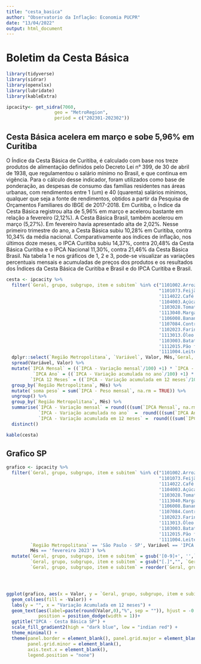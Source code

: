 ```yaml
---
title: "cesta_basica"
author: "Observatorio da Inflação: Economia PUCPR"
date: "13/04/2022"
output: html_document
---
```


# Boletim da Cesta Básica 

```r
library(tidyverse)
library(sidrar)
library(openxlsx)
library(lubridate)
library(kableExtra)

ipcacity<- get_sidra(7060,
                  geo = "MetroRegion",
                  period = c("202301-202302"))
```

## Cesta Básica acelera em março e sobe 5,96% em Curitiba  

O Índice da Cesta Básica de Curitiba, é calculado com base nos treze produtos de alimentação definidos pelo Decreto Lei n° 399, de 30 de abril de 1938, que regulamentou o salário mínimo no Brasil, e que continua em vigência. Para o cálculo desse indicador, foram utilizados como base de ponderação, as despesas de consumo das famílias residentes nas áreas urbanas, com rendimentos entre 1 (um) e 40 (quarenta) salários mínimos, qualquer que seja a fonte de rendimentos, obtidos a partir da Pesquisa de Orçamentos Familiares do IBGE de 2017-2018. Em Curitiba, o Índice da Cesta Básica registrou alta de 5,96% em março e acelerou bastante em relação a fevereiro (2,12%). A Cesta Básica Brasil, também acelerou em março (5,27%). Em fevereiro havia apresentado alta de 2,02%. Nesse primeiro trimestre do ano, a Cesta Básica subiu 10,28% em Curitiba, contra 10,34% da média nacional. Comparativamente aos índices de inflação, nos últimos doze meses, o IPCA Curitiba subiu 14,37%, contra 20,48% da Cesta Básica Curitiba e o IPCA Nacional 11,30%, contra 21,46% da Cesta Básica Brasil. Na tabela 1 e nos gráficos de 1, 2 e 3, pode-se visualizar as variações percentuais mensais e acumuladas de preços dos produtos e os resultados dos Índices da Cesta Básica de Curitiba e Brasil e do IPCA Curitiba e Brasil. 

```r


cesta <- ipcacity %>%
  filter(`Geral, grupo, subgrupo, item e subitem` %in% c("1101002.Arroz",
                                                         "1101073.Feijão - carioca (rajado)",
                                                         '1114022.Café moído',
                                                         '1104003.Açúcar refinado',
                                                         '1103028.Tomate',
                                                         '1113040.Margarina',
                                                         '1106008.Banana - prata',
                                                         '1107084.Contrafilé',
                                                         '1102023.Farinha de mandioca',
                                                         '1113013.Óleo de soja',
                                                         '1103003.Batata-inglesa',
                                                         '1112015.Pão francês',
                                                         '1111004.Leite longa vida')) %>%
  dplyr::select(`Região Metropolitana`, `Variável`, Valor, Mês,`Geral, grupo, subgrupo, item e subitem`) %>%
  spread(Variável, Valor) %>%
  mutate(`IPCA Mensal` = ((`IPCA - Variação mensal`/100) +1) * `IPCA - Peso mensal`,
          `IPCA Ano` = ((`IPCA - Variação acumulada no ano`/100) +1) * `IPCA - Peso mensal`,
         `IPCA 12 Meses` = ((`IPCA - Variação acumulada em 12 meses`/100) +1) * `IPCA - Peso mensal`) %>%
  group_by(`Região Metropolitana`, Mês) %>%
  mutate(`soma peso` = sum(`IPCA - Peso mensal`, na.rm = TRUE)) %>%
  ungroup() %>%
  group_by(`Região Metropolitana`, Mês) %>%
  summarise(`IPCA - Variação mensal` = round(((sum(`IPCA Mensal`, na.rm = TRUE)/`soma peso`)-1)*100,2),
            `IPCA - Variação acumulada no ano`  =  round(((sum(`IPCA Ano` , na.rm = TRUE)/`soma peso`)-1)*100,2),
            `IPCA - Variação acumulada em 12 meses` =  round(((sum(`IPCA 12 Meses`, na.rm = TRUE)/`soma peso`)-1)*100,2)) %>%
  distinct()

kable(cesta)

```

## Grafico SP


```r
grafico <- ipcacity %>%
  filter(`Geral, grupo, subgrupo, item e subitem` %in% c("1101002.Arroz",
                                                         "1101073.Feijão - carioca (rajado)",
                                                         '1114022.Café moído',
                                                         '1104003.Açúcar refinado',
                                                         '1103028.Tomate',
                                                         '1113040.Margarina',
                                                         '1106008.Banana - prata',
                                                         '1107084.Contrafilé',
                                                         '1102023.Farinha de mandioca',
                                                         '1113013.Óleo de soja',
                                                         '1103003.Batata-inglesa',
                                                         '1112015.Pão francês',
                                                         '1111004.Leite longa vida'),
         `Região Metropolitana` == 'São Paulo - SP', Variável == 'IPCA - Variação acumulada em 12 meses',
         Mês == 'fevereiro 2023') %>%
  mutate(`Geral, grupo, subgrupo, item e subitem` = gsub('[0-9]+', '',`Geral, grupo, subgrupo, item e subitem`),
         `Geral, grupo, subgrupo, item e subitem` = gsub("[.]","", `Geral, grupo, subgrupo, item e subitem`),
         `Geral, grupo, subgrupo, item e subitem` = reorder(`Geral, grupo, subgrupo, item e subitem`, Valor)) 




ggplot(grafico, aes(x = Valor, y = `Geral, grupo, subgrupo, item e subitem`)) +
  geom_col(aes(fill = -Valor)) +
  labs(y = "", x = "Variação Acumulada em 12 meses") +
  geom_text(aes(label=paste(round(Valor,0),"%", sep = "")), hjust = -0.5, size = 4,
            position = position_dodge(width = 1))+
  ggtitle("IPCA - Cesta Básica SP") +
  scale_fill_gradient2(high = "dark blue", low = "indian red") +
  theme_minimal() +
  theme(panel.border = element_blank(), panel.grid.major = element_blank(),
        panel.grid.minor = element_blank(),
        axis.text.x = element_blank(),
        legend.position = "none")

```

